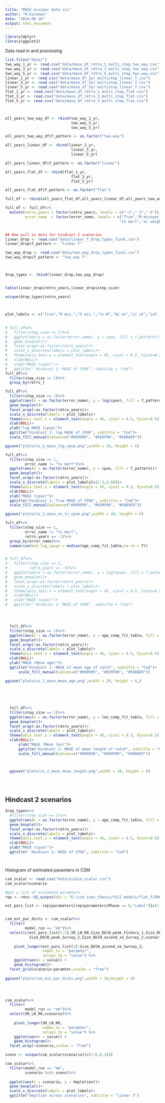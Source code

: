 ```yaml
---
title: "MASE misspec data vis"
author: "M.Kinneen"
date: "2024-06-10"
output: html_document
---
```


```r
library(dplyr)
library(ggplot2)

```


Data read in and processing
```r
list.files("data/")
two_way_1_yr <- read.csv("data/mase_df_retro_1_multi_step_two_way.csv")
two_way_3_yr <- read.csv("data/mase_df_retro_3_multi_step_two_way.csv")
two_way_5_yr <- read.csv("data/mase_df_retro_5_multi_step_two_way.csv")
linear_1_yr <- read.csv("data/mase_df_1yr_multistep_linear_f.csv")
linear_3_yr <- read.csv("data/mase_df_3yr_multistep_linear_f.csv")
linear_5_yr <- read.csv("data/mase_df_5yr_multistep_linear_f.csv")
flat_1_yr <- read.csv("data/mase_df_retro_1_multi_step_flat.csv")
flat_3_yr <- read.csv("data/mase_df_retro_3_multi_step_flat.csv")
flat_5_yr <- read.csv("data/mase_df_retro_5_multi_step_flat.csv")



all_years_two_way_df <- rbind(two_way_1_yr,
                              two_way_3_yr,
                              two_way_5_yr)

all_years_two_way_df$f_pattern <- as.factor("two-way")

all_years_linear_df <- rbind(linear_1_yr,
                              linear_3_yr,
                              linear_5_yr)

all_years_linear_df$f_pattern <- as.factor("linear")

all_years_flat_df <- rbind(flat_1_yr,
                              flat_3_yr,
                              flat_5_yr)

all_years_flat_df$f_pattern <- as.factor("flat")

full_df <- rbind(all_years_flat_df,all_years_linear_df,all_years_two_way_df)

full_df <- full_df%>%
  mutate(retro_years = factor(retro_years, levels = c("-1","-3","-5")),
         error_name  = factor(error_name, levels = c("True","M misspec","h misspec",
                                                    "tv mort","ac weight","lc weight","inflated catch","hyperstability","hyperdepletion")))


## Now pull in data for hindcast 2 scenarios
linear_drop <- read.csv("data/linear_f_drop_types_final.csv")
linear_drop$f_pattern <- "linear f"

two_way_drop <- read.csv("data/two_way_drop_types_final.csv")
two_way_drop$f_pattern <- "two_way f"



drop_types <- rbind(linear_drop,two_way_drop)


table(linear_drop$retro_years,linear_drop$step_size)

unique(drop_types$retro_years)



plot_labels <- c("True","M mis.","h mis.","tv-M","AC wt","LC wt","inf. catch","h-stab","h-dep")


```

## 

```r
# full_df%>%
#   filter(step_size == 1)%>%
#   ggplot(aes(x = as.factor(error_name), y = cpue, fill = f_pattern))+
#   geom_boxplot()+
#   facet_wrap(~as.factor(retro_years))+
#   scale_x_discrete(labels = plot_labels)+
#   theme(axis.text.x = element_text(angle = 45, vjust = 0.5, hjust=0.5))+
#   xlab(NULL)+
#   ylab("MASE (cpue)")+
#   ggtitle(" Hindcast 1: MASE of CPUE", subtitle = "Cod")
full_df%>%
  filter(step_size == 1)%>%
  group_by(retro_)

full_df%>%
  filter(step_size == 1)%>%
  ggplot(aes(x = as.factor(error_name), y = log(cpue), fill = f_pattern))+
  geom_boxplot()+
  facet_wrap(~as.factor(retro_years))+
  scale_x_discrete(labels = plot_labels)+
  theme(axis.text.x = element_text(angle = 45, vjust = 0.5, hjust=0.5))+
  xlab(NULL)+
  ylab("log MASE (cpue)")+
  ggtitle("Hindcast 1: log MASE of CPUE", subtitle = "Cod")+
  scale_fill_manual(values=c("#999999", "#E69F00", "#56B4E9"))

ggsave("plots/ss_1_mase_log_cpue.png",width = 10, height = 6)

full_df%>%
  filter(step_size == 1,
         error_name != "tv mort")%>%
  ggplot(aes(x = as.factor(error_name), y = cpue, fill = f_pattern))+
  geom_boxplot()+
  facet_wrap(~as.factor(retro_years))+
  scale_x_discrete(labels = plot_labels[c(1:3,5:9)])+
  theme(axis.text.x = element_text(angle = 45, vjust = 0.5, hjust=0.5))+
  xlab(NULL)+
  ylab("MASE (cpue)")+
  ggtitle("Hindcast 1: True MASE of CPUE", subtitle = "Cod")+
  scale_fill_manual(values=c("#999999", "#E69F00", "#56B4E9"))

ggsave("plots/ss_1_mase_no_tv_cpue.png",width = 10, height = 6)

full_df%>%
  filter(step_size == 1,
         error_name != "tv mort",
         retro_years == -1)%>%
  group_by(error_name)%>%
  summarise(med_log_cpuye = median(age_comp_fit_table,na.rm = T))


# full_df%>%
#   filter(step_size == 1,
#          retro_years == -3)%>%
#   ggplot(aes(x = as.factor(error_name), y = log(cpue), fill = f_pattern))+
#   geom_boxplot()+
#   facet_wrap(~as.factor(retro_years))+
#   scale_x_discrete(labels = plot_labels)+
#   theme(axis.text.x = element_text(angle = 45, vjust = 0.5, hjust=0.5))+
#   xlab(NULL)+
#   ylab("MASE (cpue)")+
#   ggtitle(" Hindcast 1: MASE of CPUE", subtitle = "Cod")




  full_df%>%
  filter(step_size == 1)%>%
  ggplot(aes(x = as.factor(error_name), y = age_comp_fit_table, fill = f_pattern))+
  geom_boxplot()+
  facet_wrap(~as.factor(retro_years))+
  scale_x_discrete(labels = plot_labels)+
  theme(axis.text.x = element_text(angle = 45, vjust = 0.5, hjust=0.5))+
  xlab(NULL)+
  ylab("MASE (Mean age)")+
  ggtitle("Hindcast 1: MASE of mean age of catch", subtitle = "Cod")+
      scale_fill_manual(values=c("#999999", "#E69F00", "#56B4E9"))

ggsave("plots/ss_1_mase_mean_age.png",width = 10, height = 6,)

  
  
  
  
  full_df%>%
  filter(step_size == 1)%>%
  ggplot(aes(x = as.factor(error_name), y = len_comp_fit_table, fill = f_pattern))+
  geom_boxplot()+
  facet_wrap(~as.factor(retro_years))+
  scale_x_discrete(labels = plot_labels)+
  theme(axis.text.x = element_text(angle = 45, vjust = 0.5, hjust=0.5))+
  xlab(NULL)+
      ylab("MASE (Mean len)")+
      ggtitle("Hindcast 1: MASE of mean length of catch", subtitle = "Cod")+
      scale_fill_manual(values=c("#999999", "#E69F00", "#56B4E9"))



  ggsave("plots/ss_1_mase_mean_length.png",width = 10, height = 6)

  



```

## Hindcast 2 scenarios

```r

drop_types%>%
  #filter(step_size == 1)%>%
  ggplot(aes(x = as.factor(error_name), y = age_comp_fit_table, fill = f_pattern))+
  geom_boxplot()+
  facet_wrap(~as.factor(retro_years))+
  scale_x_discrete(labels = plot_labels)+
  theme(axis.text.x = element_text(angle = 45, vjust = 0.5, hjust=0.5))+
  xlab(NULL)+
  ylab("MASE (cpue)")+
  ggtitle(" Hindcast 1: MASE of CPUE", subtitle = "Cod")




```


Histogram of estimated paramters in CSM
```r

csm_scalar <- read.csv("data/ss3sim_scalar.csv")
csm_scalar$scenario

#get a list of estimated paramters
rep <- r4ss::SS_output(dir = "E:/cod_sims_thesis/full_models/flat_f/EM0_csm_f_flat/20/em")

est_pars_list <- rep$parameters[rep$parameters$Phase >= 0,"Label"][c(1:6,108:111)]


csm_est_par_dists <- csm_scalar%>%
  filter(
         model_run == "em")%>%
  select(c(est_pars_list[1:5],SR_LN_R0,Size_DblN_peak_Fishery_1,Size_DblN_ascend_se_Fishery_1,
           Size_DblN_peak_Survey_2,Size_DblN_ascend_se_Survey_2,scenario))%>%
  
    pivot_longer(est_pars_list[1]:Size_DblN_ascend_se_Survey_2, 
                 names_to = "paramter", 
                 values_to = "value") %>% 
    ggplot(aes(x = value)) + 
    geom_histogram()+
  facet_grid(scenario~paramter,scales = "free")
  
ggsave("plots/csm_est_par_dists.png",width = 10,height = 5)




csm_scalar%>%
  filter(
         model_run == "em")%>%
  select(SR_LN_R0,scenario)%>%
  
    pivot_longer(SR_LN_R0, 
                 names_to = "paramter", 
                 values_to = "value") %>% 
    ggplot(aes(x = value)) + 
    geom_histogram()+
  facet_wrap(~scenario,scales = "free")

scens <- unique(csm_scalar$scenario)[c(1:6,8:10)]

csm_scalar%>%
  filter(model_run == "em",
         scenario %in% scens)%>%
  
  ggplot(aes(x = scenario, y = depletion))+
  geom_boxplot()+
  scale_x_discrete(labels = plot_labels)+
  ggtitle("Depltion across scenarios", subtitle = "linear f")


```

